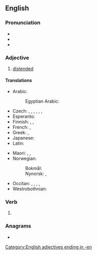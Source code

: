 ==English==

===Pronunciation===
* {{IPA|/ˈswəʊlən/|lang=en}}
* {{audio|LL-Q1860 (eng)-Back ache-swollen.wav|Audio|lang=en}}
* {{rhymes|əʊlən|lang=en}}

===Adjective===
{{en-adj|more}}

# [[distended]]

====Translations====
{{trans-top|distended}}
* Arabic:
*: Egyptian Arabic: {{t|arz|وارم|tr=wārim}}
* Czech: {{t|cs|opuchlý|m}}, {{t|cs|zduřelý|m}}, {{t|cs|nabobtnalý|m}}, {{t|cs|nateklý|m}}, {{t|cs|opuchlý|m}}, {{t|cs|vzedmutý|m}}, {{t|cs|dmoucí se}}
* Esperanto: {{t|eo|ŝveligita}}
* Finnish: {{t|fi|ajettunut}}, {{t+|fi|turvonnut}}, {{t+|fi|paisunut}}
* French: {{t+|fr|enflé}}, {{t+|fr|gonflé}}
* Greek: {{t+|el|πρησμένος}}, {{t+|el|φουσκωμένος}}
* Japanese: {{t|ja|腫れた|tr=hareta}}
* Latin: {{t|la|tumidus}}
{{trans-mid}}
* Maori: {{t|mi|matakoma}}, {{t|mi|tetere}}, {{t|mi|uruuru}}
* Norwegian:
*: Bokmål: {{t|nb|svullen}}
*: Nynorsk: {{t|nn|svullen}}, {{t|nn|svollen}}
* Occitan: {{t|oc|conflat}}, {{t|oc|bufat}}, {{t|oc|bofat}}, {{t|oc|embofit}}, {{t|oc|espompit}}
* Westrobothnian: {{t|gmq-bot|sulli}}
{{trans-bottom}}

===Verb===
{{head|en|verb form}}

# {{past participle of|swell|lang=en|nocat=1}}

===Anagrams===
* {{anagrams|en|a=ellnosw|Nowells|nowells}}

[[Category:English adjectives ending in -en]]